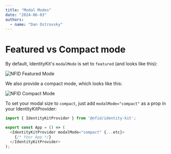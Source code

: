 ```yaml
---
title: "Modal Modes"
date: "2024-06-03"
authors:
  - name: "Dan Ostrovsky"
---
```


# Featured vs Compact mode

By default, IdentityKit's `modalMode` is set to `featured` (and looks like this):

![NFID Featured Mode](../../../docs/public/img/featured-mode-light.png)

We also provide a compact mode, which looks like this:

![NFID Compact Mode](../../../docs/public/img/compact-mode-light.png)

To set your modal size to `compact`, just add `modalMode="compact"` as a prop in your
IdentityKitProvider:

```typescript
import { IdentityKitProvider } from '@nfid/identity-kit';

export const App = () => (
  <IdentityKitProvider modalMode="compact" {...etc}>
    {/* Your App */}
  </IdentityKitProvider>
);
```
